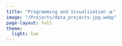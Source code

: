 ```yaml
---
title: "Programming and Visualisation 📊"
image: "/Projects/data_projects.jpg.webp"
page-layout: full
theme:
  light: lux
---
```

